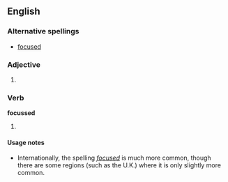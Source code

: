 ==English==

===Alternative spellings===
* [[focused]]

===Adjective===
{{en-adj}}

# {{UK}} {{alternative spelling of|[[focused]]}}

===Verb===
'''focussed'''

# {{UK}} {{past of|[[focus]]}}

====Usage notes====
* Internationally, the spelling ''[[focused]]'' is much more common, though there are some regions (such as the U.K.) where it is only slightly more common.